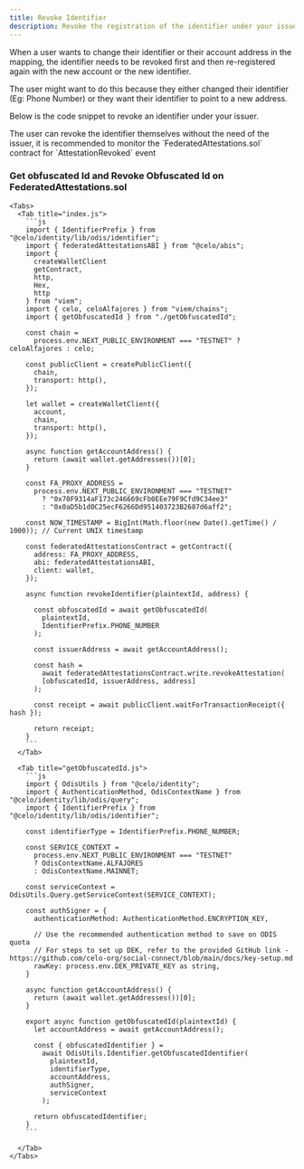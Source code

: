 ```yaml
---
title: Revoke Identifier
description: Revoke the registration of the identifier under your issuer using Viem and @celo/identity
---
```


When a user wants to change their identifier or their account address in the mapping, the identifier needs to be revoked first and then re-registered again with the new account or the new identifier.

The user might want to do this because they either changed their identifier (Eg: Phone Number) or they want their identifier to point to a new address.

Below is the code snippet to revoke an identifier under your issuer.

<Warning>
  The user can revoke the identifier themselves without the need of the issuer, it is recommended to monitor the `FederatedAttestations.sol` contract for `AttestationRevoked` event
</Warning>

### Get obfuscated Id and Revoke Obfuscated Id on FederatedAttestations.sol

    <Tabs>
      <Tab title="index.js">
        ```js
        import { IdentifierPrefix } from "@celo/identity/lib/odis/identifier";
        import { federatedAttestationsABI } from "@celo/abis";
        import {
          createWalletClient
          getContract,
          http,
          Hex,
          http
        } from "viem";
        import { celo, celoAlfajores } from "viem/chains";
        import { getObfuscatedId } from "./getObfuscatedId";

        const chain =
          process.env.NEXT_PUBLIC_ENVIRONMENT === "TESTNET" ? celoAlfajores : celo;

        const publicClient = createPublicClient({
          chain,
          transport: http(),
        });

        let wallet = createWalletClient({
          account,
          chain,
          transport: http(),
        });

        async function getAccountAddress() {
          return (await wallet.getAddresses())[0];
        }

        const FA_PROXY_ADDRESS =
          process.env.NEXT_PUBLIC_ENVIRONMENT === "TESTNET"
            ? "0x70F9314aF173c246669cFb0EEe79F9Cfd9C34ee3"
            : "0x0aD5b1d0C25ecF6266Dd951403723B2687d6aff2";

        const NOW_TIMESTAMP = BigInt(Math.floor(new Date().getTime() / 1000)); // Current UNIX timestamp

        const federatedAttestationsContract = getContract({
          address: FA_PROXY_ADDRESS,
          abi: federatedAttestationsABI,
          client: wallet,
        });

        async function revokeIdentifier(plaintextId, address) {

          const obfuscatedId = await getObfuscatedId(
            plaintextId,
            IdentifierPrefix.PHONE_NUMBER
          );

          const issuerAddress = await getAccountAddress();

          const hash =
            await federatedAttestationsContract.write.revokeAttestation(
            [obfuscatedId, issuerAddress, address]
          );

          const receipt = await publicClient.waitForTransactionReceipt({ hash });

          return receipt;
        }
        ```
      </Tab>

      <Tab title="getObfuscatedId.js">
        ```js
        import { OdisUtils } from "@celo/identity";
        import { AuthenticationMethod, OdisContextName } from "@celo/identity/lib/odis/query";
        import { IdentifierPrefix } from "@celo/identity/lib/odis/identifier";

        const identifierType = IdentifierPrefix.PHONE_NUMBER;

        const SERVICE_CONTEXT =
          process.env.NEXT_PUBLIC_ENVIRONMENT === "TESTNET"
          ? OdisContextName.ALFAJORES
          : OdisContextName.MAINNET;

        const serviceContext = OdisUtils.Query.getServiceContext(SERVICE_CONTEXT);

        const authSigner = {
          authenticationMethod: AuthenticationMethod.ENCRYPTION_KEY,

          // Use the recommended authentication method to save on ODIS quota
          // For steps to set up DEK, refer to the provided GitHub link - https://github.com/celo-org/social-connect/blob/main/docs/key-setup.md
          rawKey: process.env.DEK_PRIVATE_KEY as string,
        }

        async function getAccountAddress() {
          return (await wallet.getAddresses())[0];
        }

        export async function getObfuscatedId(plaintextId) {
          let accountAddress = await getAccountAddress();

          const { obfuscatedIdentifier } =
            await OdisUtils.Identifier.getObfuscatedIdentifier(
              plaintextId,
              identifierType,
              accountAddress,
              authSigner,
              serviceContext
            );

          return obfuscatedIdentifier;
        }
        ```

      </Tab>
    </Tabs>
